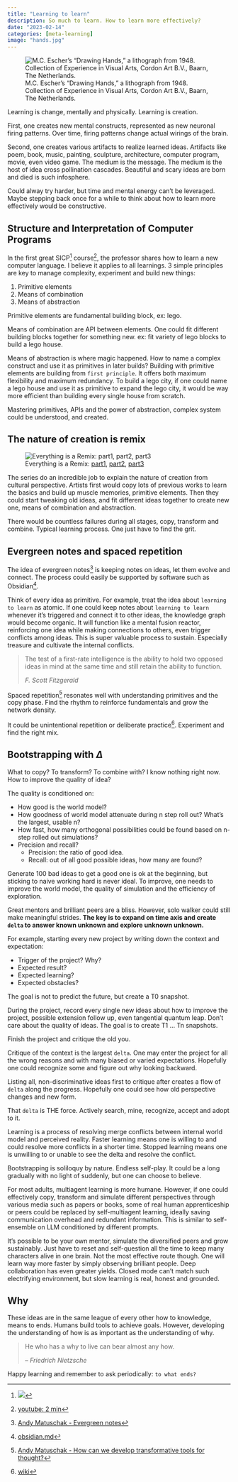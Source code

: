 ```yaml
---
title: "Learning to learn"
description: So much to learn. How to learn more effectively?
date: "2023-02-14"
categories: [meta-learning]
image: "hands.jpg"
---
```

![M.C. Escher’s “Drawing Hands,” a lithograph from 1948. Collection of Experience in Visual Arts, Cordon Art B.V., Baarn, The Netherlands.](hands.jpg)

Learning is change, mentally and physically. Learning is creation.  

First, one creates new mental constructs, represented as new neuronal firing patterns. Over time, firing patterns change actual wirings of the brain. 

Second,  one creates various artifacts to realize learned ideas. Artifacts like poem, book, music, painting, sculpture, architecture, computer program, movie, even video game. The medium is the message. The medium is the host of idea cross pollination cascades. Beautiful and scary ideas are born and died is such infosphere. 

Could alway try harder, but time and mental energy can't be leveraged. Maybe stepping back once for a while to think about how to learn more effectively would be constructive.

## Structure and Interpretation of Computer Programs
In the first great SICP^[![](https://upload.wikimedia.org/wikipedia/commons/9/9d/SICP_cover.jpg)] course^[[youtube: 2 min](https://youtu.be/-J_xL4IGhJA?t=1670)], the professor shares how to learn a new computer language. I believe it applies to all learnings. 3 simple principles are key to manage complexity, experiment and build new things:  

1. Primitive elements  
2. Means of combination  
3. Means of abstraction  

Primitive elements are fundamental building block, ex: lego.  

Means of combination are API between elements. One could fit different building blocks together for something new. ex: fit variety of lego blocks to build a lego house. 

Means of abstraction is where magic happened. How to name a complex construct and use it as primitives in later builds? Building with primitive elements are building from `first principle`. It offers both maximum flexibility and maximum redundancy. To build a lego city, if one could name a lego house and use it as primitive to expand the lego city, it would be way more efficient than building every single house from scratch. 

Mastering primitives, APIs and the power of abstraction, complex system could be understood, and created.

## The nature of creation is remix
![Everything is a Remix: [part1](https://www.youtube.com/watch?v=MZ2GuvUWaP8), [part2](https://www.youtube.com/watch?v=HhMar_eYnNY), [part3](https://www.youtube.com/watch?v=dwxtW1Aio68)](copy_transform_combined.jpeg)

The series do an incredible job to explain the nature of creation from cultural perspective. Artists first would copy lots of previous works to learn the basics and build up muscle memories, primitive elements. Then they could start tweaking old ideas, and fit different ideas together to create new one, means of combination and abstraction. 

There would be countless failures during all stages, copy, transform and combine. Typical learning process. One just have to find the grit.

## Evergreen notes and spaced repetition
The idea of evergreen notes^[[Andy
Matuschak - Evergreen notes](https://notes.andymatuschak.org/z4SDCZQeRo4xFEQ8H4qrSqd68ucpgE6LU155C)] is keeping notes on ideas, let them evolve and connect. The process could easily be supported by software such as Obsidian^[[obsidian.md](https://obsidian.md/)]. 

Think of every idea as primitive. For example, treat the idea about `learning to learn` as atomic. If one could keep notes about `learning to learn` whenever it's triggered and connect it to other ideas, the knowledge graph would become organic. It will function like a mental fusion reactor, reinforcing one idea while making connections to others, even trigger conflicts among ideas. This is super valuable process to sustain. Especially treasure and cultivate the internal conflicts. 

> The test of a first-rate intelligence is the ability to hold two opposed ideas in mind at the same time and still retain the ability to function.
> 
> <cite>F. Scott Fitzgerald</cite>

Spaced repetition^[[Andy
Matuschak - How can we develop transformative tools for thought?](https://numinous.productions/ttft/)] resonates well with understanding primitives and the copy phase. Find the rhythm to reinforce fundamentals and grow the network density. 

It could be unintentional repetition or deliberate practice^[[wiki](https://en.wikipedia.org/wiki/Practice_(learning_method)#Deliberate_practice)]. Experiment and find the right mix. 

## Bootstrapping with $\Delta$
What to copy? To transform? To combine with? I know nothing right now. How to improve the quality of idea?

The quality is conditioned on: 

- How good is the world model?
- How goodness of world model attenuate during n step roll out? What's the largest, usable n?
- How fast, how many orthogonal possibilities could be found based on n-step rolled out simulations?
- Precision and recall? 
  - Precision: the ratio of good idea. 
  - Recall: out of all good possible ideas, how many are found?

Generate 100 bad ideas to get a good one is ok at the beginning, but sticking to naive working hard is never ideal. To improve, one needs to improve the world model, the quality of simulation and the efficiency of exploration.

Great mentors and brilliant peers are a bliss. However, solo walker could still make meaningful strides. **The key is to expand on time axis and create `delta` to answer known unknown and explore unknown unknown.**

For example, starting every new project by writing down the context and expectation:

- Trigger of the project? Why?
- Expected result?
- Expected learning? 
- Expected obstacles?

The goal is not to predict the future, but create a T0 snapshot. 

During the project, record every single new ideas about how to improve the project, possible extension follow up, even tangential quantum leap. Don't care about the quality of ideas. The goal is to create T1 ... Tn snapshots.

Finish the project and critique the old you. 

Critique of the context is the largest `delta`. One may enter the project for all the wrong reasons and with many biased or varied expectations. Hopefully one could recognize some and figure out why looking backward.

Listing all, non-discriminative ideas first to critique after creates a flow of `delta` along the progress. Hopefully one could see how old perspective changes and new form. 

That `delta` is THE force. Actively search, mine, recognize, accept and adopt to it.  

Learning is a process of resolving merge conflicts between internal world model and perceived reality. Faster learning means one is willing to and could resolve more conflicts in a shorter time. Stopped learning means one is unwilling to or unable to see the delta and resolve the conflict.

Bootstrapping is soliloquy by nature. Endless self-play. It could be a long gradually with no light of suddenly, but one can choose to believe.

For most adults, multiagent learning is more humane. However, if one could effectively copy, transform and simulate different perspectives through various media such as papers or books, some of real human apprenticeship or peers could be replaced by self-multiagent learning, ideally saving  communication overhead and redundant information. This is similar to self-ensemble on LLM conditioned by different prompts.

It's possible to be your own mentor, simulate the diversified peers and grow sustainably. Just have to reset and self-question all the time to keep many characters alive in one brain. Not the most effective route though. One will learn way more faster by simply observing brilliant people. Deep collaboration has even greater yields. Closed mode can't match such electrifying environment, but slow learning is real, honest and grounded.

## Why
These ideas are in the same league of every other how to knowledge, means to ends. Humans build tools to achieve goals. However, developing the understanding of how is as important as the understanding of why.

> He who has a why to live can bear almost any how.
> 
> -- <cite>Friedrich Nietzsche</cite>

Happy learning and remember to ask periodically: `to what ends?`